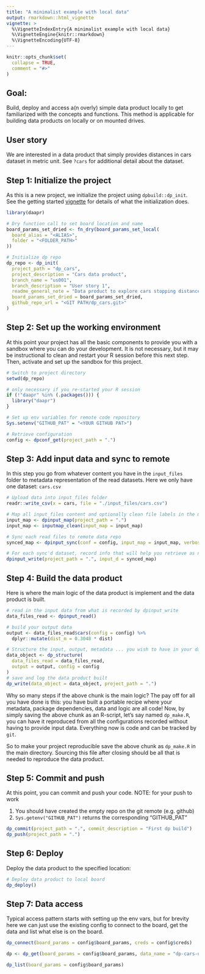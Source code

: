 ```yaml
---
title: "A minimalist example with local data"
output: rmarkdown::html_vignette
vignette: >
  %\VignetteIndexEntry{A minimalist example with local data}
  %\VignetteEngine{knitr::rmarkdown}
  %\VignetteEncoding{UTF-8}
---
```


```r
knitr::opts_chunk$set(
  collapse = TRUE,
  comment = "#>"
)
```

## Goal:

Build, deploy and access a(n overly) simple data product locally to get 
familiarized with the concepts and functions. This method is applicable for
building data products on locally or on mounted drives. 

## User story

We are interested in a data product that simply provides distances in cars
dataset in metric unit. See `?cars` for additional detail about the dataset.

## Step 1: Initialize the project

As this is a new project, we initialize the project using `dpbuild::dp_init`. See
the getting started [vignette](https://amashadihossein.github.io/daapr/articles/daapr.html) for details of what the initialization does.

```r
library(daapr)

# Dry function call to set board location and name
board_params_set_dried <- fn_dry(board_params_set_local(
  board_alias = "<ALIAS>",
  folder = "<FOLDER_PATH>"
))

# Initialize dp repo
dp_repo <- dp_init(
  project_path = "dp_cars",
  project_description = "Cars data product",
  branch_name = "us001",
  branch_description = "User story 1",
  readme_general_note = "Data product to explore cars stopping distance",
  board_params_set_dried = board_params_set_dried,
  github_repo_url = "<GIT PATH/dp_cars.git>"
)
```

## Step 2: Set up the working environment

At this point your project has all the basic components to provide you with a 
sandbox where you can do your development. It is not necessary, but it may be
instructional to clean and restart your R session before this next step. Then,
activate and set up the sandbox for this project.

```r
# Switch to project directory
setwd(dp_repo)

# only necessary if you re-started your R session
if (!"daapr" %in% (.packages())) {
  library("daapr")
}

# Set up env variables for remote code repository
Sys.setenv("GITHUB_PAT" = "<YOUR GITHUB PAT>")

# Retrieve configuration
config <- dpconf_get(project_path = ".")
```

## Step 3: Add input data and sync to remote

In this step you go from whatever content you have in the `input_files` folder 
to metadata representation of the read datasets. Here we only have one dataset:
`cars.csv`

```r
# Upload data into input_files folder
readr::write_csv(x = cars, file = "./input_files/cars.csv")

# Map all input_files content and optionally clean file labels in the map
input_map <- dpinput_map(project_path = ".")
input_map <- inputmap_clean(input_map = input_map)

# Sync each read files to remote data repo
synced_map <- dpinput_sync(conf = config, input_map = input_map, verbose = T)

# For each sync'd dataset, record info that will help you retrieve as needed
dpinput_write(project_path = ".", input_d = synced_map)
```

## Step 4: Build the data product

Here is where the main logic of the data product is implement and the data
product is built.

```r
# read in the input data from what is recorded by dpinput_write
data_files_read <- dpinput_read()

# build your output data
output <- data_files_read$cars(config = config) %>%
  dplyr::mutate(dist_m = 0.3048 * dist)

# Structure the input, output, metadata ... you wish to have in your data product
data_object <- dp_structure(
  data_files_read = data_files_read,
  output = output, config = config
)
# save and log the data product built
dp_write(data_object = data_object, project_path = ".")
```

Why so many steps if the above chunk is the main logic? The pay off for all you 
have done is this: you have built a portable recipe where your metadata,
package dependencies, data and logic are all code!
Now, by simply saving the above chunk as an R-script, let's say named `dp_make.R`,
you can have it reproduced from all the configurations recorded without having 
to provide input data. Everything now is code and can be tracked by `git`.

So to make your project reproducible save the above chunk as `dp_make.R` in the
main directory. Sourcing this file after closing should be all that is needed to
reproduce the data product.

## Step 5: Commit and push

At this point, you can commit and push your code.
NOTE: for your push to work

1. You should have created the empty repo on the git remote (e.g. github)
2. `Sys.getenv("GITHUB_PAT")` returns the corresponding "GITHUB_PAT"

```r
dp_commit(project_path = ".", commit_description = "First dp build")
dp_push(project_path = ".")
```


## Step 6: Deploy

Deploy the data product to the specified location: 

```r
# Deploy data product to local board
dp_deploy()
```


## Step 7: Data access

Typical access pattern starts with setting up the env vars, but for brevity 
here we can just use the existing config to connect to the board, get the data 
and list what else is on the board.

```r
dp_connect(board_params = config$board_params, creds = config$creds)

dp <- dp_get(board_params = config$board_params, data_name = "dp-cars-us001")

dp_list(board_params = config$board_params)
```
